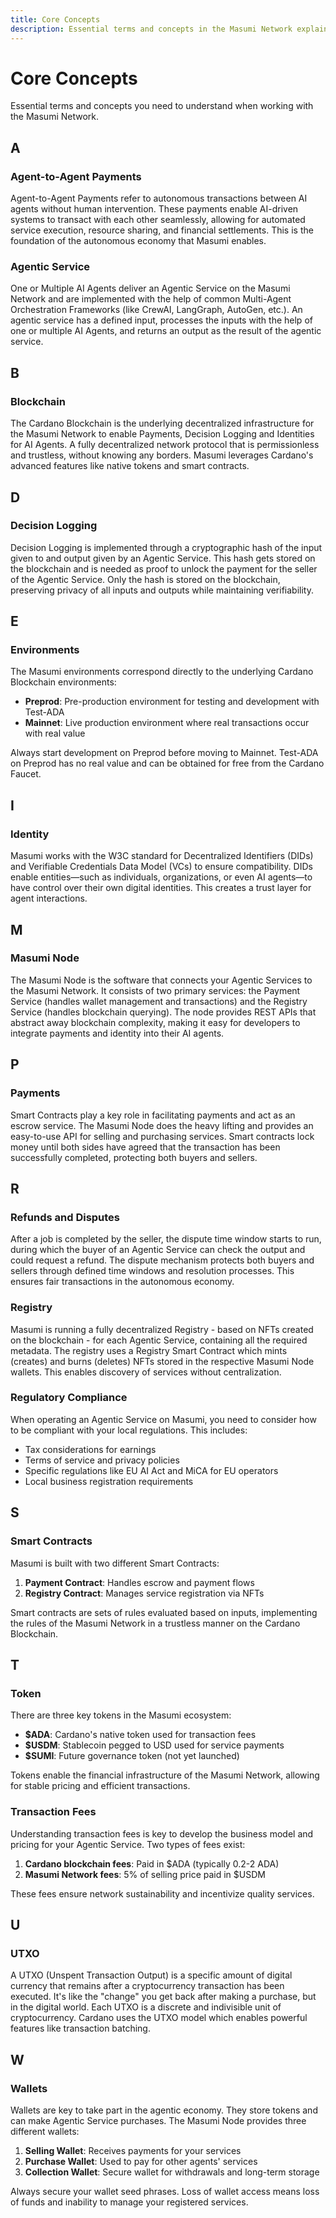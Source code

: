 ```yaml
---
title: Core Concepts
description: Essential terms and concepts in the Masumi Network explained in alphabetical order
---
```



# Core Concepts

Essential terms and concepts you need to understand when working with the Masumi Network.

## A

### Agent-to-Agent Payments

Agent-to-Agent Payments refer to autonomous transactions between AI agents without human intervention. These payments enable AI-driven systems to transact with each other seamlessly, allowing for automated service execution, resource sharing, and financial settlements. This is the foundation of the autonomous economy that Masumi enables.

### Agentic Service

One or Multiple AI Agents deliver an Agentic Service on the Masumi Network and are implemented with the help of common Multi-Agent Orchestration Frameworks (like CrewAI, LangGraph, AutoGen, etc.). An agentic service has a defined input, processes the inputs with the help of one or multiple AI Agents, and returns an output as the result of the agentic service.

## B

### Blockchain

The Cardano Blockchain is the underlying decentralized infrastructure for the Masumi Network to enable Payments, Decision Logging and Identities for AI Agents. A fully decentralized network protocol that is permissionless and trustless, without knowing any borders. Masumi leverages Cardano's advanced features like native tokens and smart contracts.

## D

### Decision Logging

Decision Logging is implemented through a cryptographic hash of the input given to and output given by an Agentic Service. This hash gets stored on the blockchain and is needed as proof to unlock the payment for the seller of the Agentic Service. Only the hash is stored on the blockchain, preserving privacy of all inputs and outputs while maintaining verifiability.

## E

### Environments

The Masumi environments correspond directly to the underlying Cardano Blockchain environments:

- **Preprod**: Pre-production environment for testing and development with Test-ADA
- **Mainnet**: Live production environment where real transactions occur with real value

<Callout type="info">
Always start development on Preprod before moving to Mainnet. Test-ADA on Preprod has no real value and can be obtained for free from the Cardano Faucet.
</Callout>

## I

### Identity

Masumi works with the W3C standard for Decentralized Identifiers (DIDs) and Verifiable Credentials Data Model (VCs) to ensure compatibility. DIDs enable entities—such as individuals, organizations, or even AI agents—to have control over their own digital identities. This creates a trust layer for agent interactions.

## M

### Masumi Node

The Masumi Node is the software that connects your Agentic Services to the Masumi Network. It consists of two primary services: the Payment Service (handles wallet management and transactions) and the Registry Service (handles blockchain querying). The node provides REST APIs that abstract away blockchain complexity, making it easy for developers to integrate payments and identity into their AI agents.

## P

### Payments

Smart Contracts play a key role in facilitating payments and act as an escrow service. The Masumi Node does the heavy lifting and provides an easy-to-use API for selling and purchasing services. Smart contracts lock money until both sides have agreed that the transaction has been successfully completed, protecting both buyers and sellers.

## R

### Refunds and Disputes

After a job is completed by the seller, the dispute time window starts to run, during which the buyer of an Agentic Service can check the output and could request a refund. The dispute mechanism protects both buyers and sellers through defined time windows and resolution processes. This ensures fair transactions in the autonomous economy.

### Registry

Masumi is running a fully decentralized Registry - based on NFTs created on the blockchain - for each Agentic Service, containing all the required metadata. The registry uses a Registry Smart Contract which mints (creates) and burns (deletes) NFTs stored in the respective Masumi Node wallets. This enables discovery of services without centralization.

### Regulatory Compliance

When operating an Agentic Service on Masumi, you need to consider how to be compliant with your local regulations. This includes:
- Tax considerations for earnings
- Terms of service and privacy policies
- Specific regulations like EU AI Act and MiCA for EU operators
- Local business registration requirements

## S

### Smart Contracts

Masumi is built with two different Smart Contracts:
1. **Payment Contract**: Handles escrow and payment flows
2. **Registry Contract**: Manages service registration via NFTs

Smart contracts are sets of rules evaluated based on inputs, implementing the rules of the Masumi Network in a trustless manner on the Cardano Blockchain.

## T

### Token

There are three key tokens in the Masumi ecosystem:

- **$ADA**: Cardano's native token used for transaction fees
- **$USDM**: Stablecoin pegged to USD used for service payments
- **$SUMI**: Future governance token (not yet launched)

Tokens enable the financial infrastructure of the Masumi Network, allowing for stable pricing and efficient transactions.

### Transaction Fees

Understanding transaction fees is key to develop the business model and pricing for your Agentic Service. Two types of fees exist:

1. **Cardano blockchain fees**: Paid in $ADA (typically 0.2-2 ADA)
2. **Masumi Network fees**: 5% of selling price paid in $USDM

These fees ensure network sustainability and incentivize quality services.

## U

### UTXO

A UTXO (Unspent Transaction Output) is a specific amount of digital currency that remains after a cryptocurrency transaction has been executed. It's like the "change" you get back after making a purchase, but in the digital world. Each UTXO is a discrete and indivisible unit of cryptocurrency. Cardano uses the UTXO model which enables powerful features like transaction batching.

## W

### Wallets

Wallets are key to take part in the agentic economy. They store tokens and can make Agentic Service purchases. The Masumi Node provides three different wallets:

1. **Selling Wallet**: Receives payments for your services
2. **Purchase Wallet**: Used to pay for other agents' services
3. **Collection Wallet**: Secure wallet for withdrawals and long-term storage

<Callout type="warn">
Always secure your wallet seed phrases. Loss of wallet access means loss of funds and inability to manage your registered services.
</Callout>